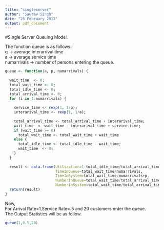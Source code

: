 ```yaml
---
title: "singleserver"
author: "Saurav Singh"
date: "26 February 2017"
output: pdf_document
---
```


#Single Server Queuing Model.

The function queue is as follows:  
q -> average interarrival time  
a -> average service time  
numarrivals -> number of persons entering the queue.
```r

queue <- function(a, p, numarrivals) {
  
  wait_time  <- 0;          
  total_wait_time <- 0;     
  total_idle_time <- 0;     
  total_arrival_time <- 0;  
  for (i in 1:numarrivals) {
    
    service_time <- rexp(1, 1/p);      
    interarival_time <- rexp(1, 1/a);  
    
    total_arrival_time <- total_arrival_time + interarival_time;  
    wait_time  <- wait_time - interarival_time + service_time;    
    if (wait_time >= 0)
      total_wait_time <- total_wait_time + wait_time    
    else {
      total_idle_time <- total_idle_time - wait_time;   
      wait_time  <- 0;                                  
    }
  }
  
  result <- data.frame(Utilization=1-total_idle_time/total_arrival_time,
                       TimeInQueue=total_wait_time/numarrivals,
                       TimeInSystem=total_wait_time/numarrivals+p,
                       NumberInQueue=total_wait_time/total_arrival_time,      
                       NumberInSystem=total_wait_time/total_arrival_time+p/a);
  return(result)   
}
```
Now,  
For Arrival Rate=1,Service Rate=.5 and 20 customers enter the queue.  
The Output Statistics will be as follow.
```r
queue(1,0.5,20)
```